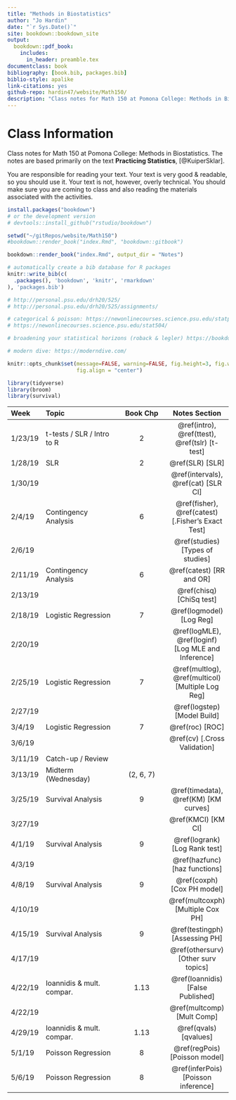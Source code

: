 ```yaml
--- 
title: "Methods in Biostatistics"
author: "Jo Hardin"
date: "`r Sys.Date()`"
site: bookdown::bookdown_site
output:
  bookdown::pdf_book:
    includes:
      in_header: preamble.tex
documentclass: book
bibliography: [book.bib, packages.bib]
biblio-style: apalike
link-citations: yes
github-repo: hardin47/website/Math150/
description: "Class notes for Math 150 at Pomona College: Methods in Biostatistics.  The notes are based primarily on the text Practicing Statistics, Kuiper and Sklar"
---
```


\newcommand{\logit}{\mathrm{logit}}

# Class Information {-}

Class notes for Math 150 at Pomona College: Methods in Biostatistics.  The notes are based primarily on the text **Practicing Statistics**, [@KuiperSklar].


You are responsible for reading your text.  Your text is very good & readable, so you should use it.  Your text is not, however, overly technical.  You should make sure you are coming to class and also reading the materials associated with the activities. 

```r
install.packages("bookdown")
# or the development version
# devtools::install_github("rstudio/bookdown")

setwd("~/gitRepos/website/Math150")
#bookdown::render_book("index.Rmd", "bookdown::gitbook")

bookdown::render_book("index.Rmd", output_dir = "Notes")
```


```r
# automatically create a bib database for R packages
knitr::write_bib(c(
  .packages(), 'bookdown', 'knitr', 'rmarkdown'
), 'packages.bib')
```



```r
# http://personal.psu.edu/drh20/525/
# http://personal.psu.edu/drh20/525/assignments/

# categorical & poisson: https://newonlinecourses.science.psu.edu/statprogram/stat504
# https://newonlinecourses.science.psu.edu/stat504/

# broadening your statistical horizons (roback & legler) https://bookdown.org/roback/bookdown-bysh/

# modern dive: https://moderndive.com/

```


```r
knitr::opts_chunk$set(message=FALSE, warning=FALSE, fig.height=3, fig.width=5, 
                      fig.align = "center")

library(tidyverse)
library(broom)
library(survival)
```

| Week    	| Topic                      	|  Book Chp   	|   Notes Section |
|:---------	|:---------------------------	|:----------------:	|:----------------:	|
| 1/23/19 	| t-tests / SLR / Intro to R | 2 | \@ref(intro), \@ref(ttest), \@ref(tslr) [t-test] |
| 1/28/19 	| SLR | 2 |  \@ref(SLR)  [SLR]   |
| 1/30/19 	| | | \@ref(intervals), \@ref(cat) [SLR CI] |
| 2/4/19  	| Contingency Analysis | 6 | \@ref(fisher), \@ref(catest)   [.Fisher's Exact Test] |
| 2/6/19 	| | |  \@ref(studies) [Types of studies]
| 2/11/19 	| Contingency Analysis | 6 | \@ref(catest) [RR and OR] |
| 2/13/19 	| | | \@ref(chisq) [ChiSq test] |
| 2/18/19 	| Logistic Regression | 7 | \@ref(logmodel) [Log Reg] |
| 2/20/19 	| | | \@ref(logMLE), \@ref(loginf) [Log MLE and Inference] |
| 2/25/19 	| Logistic Regression | 7 | \@ref(multlog), \@ref(multicol) [Multiple Log Reg] |
| 2/27/19 	| | | \@ref(logstep) [Model Build] |
| 3/4/19  	| Logistic Regression | 7 | \@ref(roc) [ROC] |
| 3/6/19  	| | | \@ref(cv)   [.Cross Validation] | 
| 3/11/19 	| Catch-up / Review | |
| 3/13/19 	| Midterm (Wednesday) |  (2, 6, 7) 	|
| 3/25/19 	| Survival Analysis | 9 | \@ref(timedata), \@ref(KM) [KM curves] |
| 3/27/19 	| | | \@ref(KMCI) [KM CI]  |
| 4/1/19  	| Survival Analysis | 9 |  \@ref(logrank)  [Log Rank test]|
| 4/3/19  	| | |  \@ref(hazfunc) [haz functions] |
| 4/8/19  	| Survival Analysis | 9 | \@ref(coxph) [Cox PH model] |
| 4/10/19  	| | | \@ref(multcoxph) [Multiple Cox PH]  |
| 4/15/19 	| Survival Analysis | 9 |  \@ref(testingph) [Assessing PH] |
| 4/17/19 	| | |  \@ref(othersurv) [Other surv topics]  |
| 4/22/19 	| Ioannidis & mult. compar. | 1.13 | \@ref(Ioannidis) [False Published]
| 4/22/19 	| |  | \@ref(multcomp) [Mult Comp]
| 4/29/19 	| Ioannidis & mult. compar. | 1.13 | \@ref(qvals) [qvalues]
| 5/1/19 	| Poisson Regression | 8 | \@ref(regPois) [Poisson model]
| 5/6/19  	| Poisson Regression | 8 | \@ref(inferPois) [Poisson inference]
